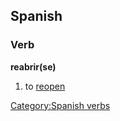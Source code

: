 == Spanish == 
=== Verb === 
'''reabrir(se)'''
# to [[reopen]]

{{template:Es:-ir(abrir)|reabr|reabierto}}
[[Category:Spanish verbs]]